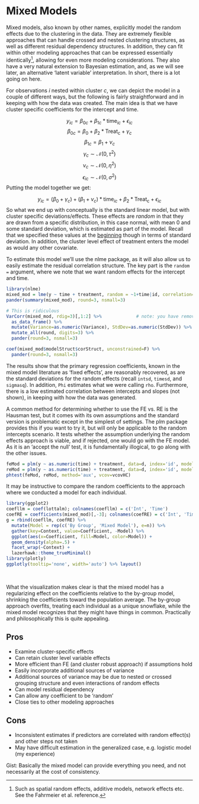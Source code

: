 # Mixed Models

<span class="emph">Mixed models</span>, also known by other names, explicitly model the random effects due to the clustering in the data.  They are extremely flexible approaches that can handle crossed and nested clustering structures, as well as different residual dependency structures.  In addition, they can fit within other modeling approaches that can be expressed essentially identically[^remods], allowing for even more modeling considerations.  They also have a very natural extension to Bayesian estimation, and, as we will see later, an alternative 'latent variable' interpretation. In short, there is a lot going on here.

For observations $i$ nested within cluster $c$, we can depict the model in a couple of different ways, but the following is fairly straightforward and in keeping with how the data was created. The main idea is that we have cluster specific coefficients for the intercept and time.

$$ y_{ic} = \beta_{0c} + \beta_{1c} * \mathrm{time}_{ic} + \epsilon_{ic} $$
$$\beta_{0c} = \beta_0 + \beta_2 * \mathrm{Treat_{c}} + \gamma_c$$
$$\beta_{1c} = \beta_1 + \nu_c$$
$$\gamma_c\sim \mathcal{N}(0, \tau^2)$$
$$\nu_c\sim \mathcal{N}(0, \eta^2)$$
$$\epsilon_{ic} \sim \mathcal{N}(0, \sigma^2)$$
Putting the model together we get:

$$ y_{ic} = (\beta_0 + \gamma_c) + (\beta_1 + \nu_c) * \mathrm{time}_{ic} + \beta_2 * \mathrm{Treat_{c}} + \epsilon_{ic} $$
So what we end up with conceptually is the standard linear model, but with cluster specific deviations/effects.  These effects are *random* in that they are drawn from a specific distribution, in this case normal, with mean 0 and some standard deviation, which is estimated as part of the model.  Recall that we specified these values at the [beginning](#preliminaries) though in terms of standard deviation. In addition, the cluster level effect of treatment enters the model as would any other covariate.


To estimate this model we'll use the <span class="pack">nlme</span> package, as it will also allow us to easily estimate the residual correlation structure.  The key part is the `random =` argument, where we note that we want random effects for the intercept and time.

```r
library(nlme)
mixed_mod = lme(y ~ time + treatment, random = ~1+time|id, correlation=corAR1(form=~time|id))
pander(summary(mixed_mod), round=3, nsmall=3)

# This is ridiculous
VarCorr(mixed_mod, rdig=3)[,1:2] %>%             # note: you have removed the correlation from display
  as_data_frame() %>% 
  mutate(Variance=as.numeric(Variance), StdDev=as.numeric(StdDev)) %>% 
  mutate_all(round, digits=3) %>% 
  pander(round=3, nsmall=3)

coef(mixed_mod$modelStruct$corStruct, unconstrained=F) %>% 
  pander(round=3, nsmall=3)  
```

The results show that the primary regression coefficients, known in the mixed model literature as 'fixed effects', are reasonably recovered, as are the standard deviations for the random effects (recall `intsd`, `timesd`, and `sigmasq`). In addition, `Phi` estimates what we were calling `rho`.  Furthermore, there is a low estimated correlation between intercepts and slopes (not shown), in keeping with how the data was generated.

A common method for determining whether to use the FE vs. RE is the <span class="emph">Hausman test</span>, but it comes with its own assumptions and the standard version is problematic except in the simplest of settings. The plm package provides this if you want to try it, but will only be applicable to the random intercepts scenario. It tests whether the assumption underlying the random effects approach is viable, and if rejected, one would go with the FE model. As it is an 'accept the null' test, it is fundamentally illogical, to go along with the other issues.

```r
feMod = plm(y ~ as.numeric(time) + treatment, data=d, index='id', model='within')
reMod = plm(y ~ as.numeric(time) + treatment, data=d, index='id', model='random')
phtest(feMod, reMod, method='aux', vcov=vcovHC)
```


It may be instructive to compare the random coefficients to the approach where we conducted a model for each individual.

```r
library(ggplot2)
coefllm = coef(lottalm); colnames(coefllm) = c('Int', 'Time')
coefRE = coefficients(mixed_mod)[,-3]; colnames(coefRE) = c('Int', 'Time')  # no cluster covariate
g = rbind(coefllm, coefRE) %>% 
  mutate(Model = rep(c('By Group', 'Mixed Model'), e=n)) %>% 
  gather(key=Context, value=Coefficient, -Model) %>% 
  ggplot(aes(x=Coefficient, fill=Model, color=Model)) +
  geom_density(alpha=.5) +
  facet_wrap(~Context) +
  lazerhawk::theme_trueMinimal() 
library(plotly)
ggplotly(tooltip='none', width='auto') %>% layout()
```

<br>

What the visualization makes clear is that the mixed model has a regularizing effect on the coefficients relative to the by-group model, shrinking the coefficients toward the population average. The by-group approach overfits, treating each individual as a unique snowflake, while the mixed model recognizes that they might have things in common. Practically and philosophically this is quite appealing.

## Pros

- Examine cluster-specific effects
- Can retain cluster level variable effects
- More efficient than FE (and cluster robust approach) if assumptions hold
- Easily incorporate additional sources of variance
- Additional sources of variance may be due to nested or crossed grouping structure and even interactions of random effects
- Can model residual dependency
- Can allow any coefficient to be 'random'
- Close ties to other modeling approaches

## Cons

- Inconsistent estimates if predictors are correlated with random effect(s) and other steps not taken
- May have difficult estimation in the generalized case, e.g. logistic model (my experience)

Gist: Basically the mixed model can provide everything you need, and not necessarily at the cost of consistency.



[^remods]: Such as spatial random effects, additive models, network effects etc. See the Fahrmeier et al. reference.
